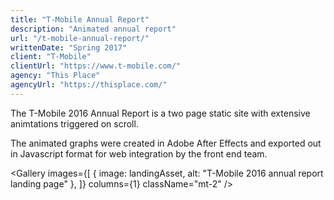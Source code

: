 ```yaml
---
title: "T-Mobile Annual Report"
description: "Animated annual report"
url: "/t-mobile-annual-report/"
writtenDate: "Spring 2017"
client: "T-Mobile"
clientUrl: "https://www.t-mobile.com/"
agency: "This Place"
agencyUrl: "https://thisplace.com/"
---
```




The T-Mobile 2016 Annual Report is a two page static site with extensive animtations triggered on scroll.

The animated graphs were created in Adobe After Effects and exported out in Javascript format for web integration by the front end team.

<Gallery
  images={[
    { image: landingAsset, alt: "T-Mobile 2016 annual report landing page" },
  ]}
  columns={1}
  className="mt-2"
/>
